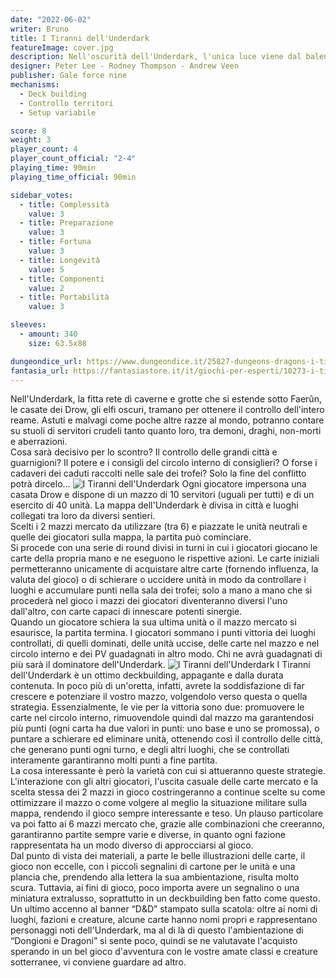 ```yaml
---
date: "2022-06-02"
writer: Bruno
title: I Tiranni dell'Underdark
featureImage: cover.jpg
description: Nell'oscurità dell'Underdark, l'unica luce viene dal balenio di mazzi affilati come le lame di un assassino Drow.
designer: Peter Lee - Rodney Thompson - Andrew Veen
publisher: Gale force nine
mechanisms:
  - Deck building
  - Controllo territori
  - Setup variabile

score: 8
weight: 3
player_count: 4
player_count_official: "2-4"
playing_time: 90min
playing_time_official: 90min

sidebar_votes:
  - title: Complessità
    value: 3
  - title: Preparazione
    value: 3
  - title: Fortuna
    value: 3
  - title: Longevità
    value: 5
  - title: Componenti
    value: 2
  - title: Portabilità
    value: 3

sleeves:
  - amount: 340
    size: 63.5x88

dungeondice_url: https://www.dungeondice.it/25827-dungeons-dragons-i-tiranni-dell-underdark.html
fantasia_url: https://fantasiastore.it/it/giochi-per-esperti/10273-i-tiranni-dellunderdark.html
---
```


<Setting>
  Nell'Underdark, la fitta rete di caverne e grotte che si estende sotto Faerûn,
  le casate dei Drow, gli elfi oscuri, tramano per ottenere il controllo
  dell'intero reame. Astuti e malvagi come poche altre razze al mondo, potranno
  contare su stuoli di servitori crudeli tanto quanto loro, tra demoni, draghi,
  non-morti e aberrazioni.
  <br />
  Cosa sarà decisivo per lo scontro? Il controllo delle grandi città e
  guarnigioni? Il potere e i consigli del circolo interno di consiglieri? O
  forse i cadaveri dei caduti raccolti nelle sale dei trofei? Solo la fine del
  conflitto potrà dircelo…
</Setting>

<img src="./game1.jpg" alt="I Tiranni dell'Underdark" />

<Rules>
  Ogni giocatore impersona una casata Drow e dispone di un mazzo di 10 servitori
  (uguali per tutti) e di un esercito di 40 unità. La mappa dell'Underdark è
  divisa in città e luoghi collegati tra loro da diversi sentieri.
  <br />
  Scelti i 2 mazzi mercato da utilizzare (tra 6) e piazzate le unità neutrali e
  quelle dei giocatori sulla mappa, la partita può cominciare.
  <br />
  Si procede con una serie di round divisi in turni in cui i giocatori giocano
  le carte della propria mano e ne eseguono le rispettive azioni. Le carte
  iniziali permetteranno unicamente di acquistare altre carte (fornendo
  influenza, la valuta del gioco) o di schierare o uccidere unità in modo da
  controllare i luoghi e accumulare punti nella sala dei trofei; solo a mano a
  mano che si procederà nel gioco i mazzi dei giocatori diventeranno diversi
  l'uno dall'altro, con carte capaci di innescare potenti sinergie.
  <br />
  Quando un giocatore schiera la sua ultima unità o il mazzo mercato si
  esaurisce, la partita termina. I giocatori sommano i punti vittoria dei luoghi
  controllati, di quelli dominati, delle unità uccise, delle carte nel mazzo e
  nel circolo interno e dei PV guadagnati in altro modo. Chi ne avrà guadagnati
  di più sarà il dominatore dell'Underdark.
</Rules>

<img src="./game2.jpg" alt="I Tiranni dell'Underdark" />

<Feedback>
  I Tiranni dell'Underdark è un ottimo deckbuilding, appagante e dalla durata
  contenuta. In poco più di un'oretta, infatti, avrete la soddisfazione di far
  crescere e potenziare il vostro mazzo, volgendolo verso questa o quella
  strategia. Essenzialmente, le vie per la vittoria sono due: promuovere le
  carte nel circolo interno, rimuovendole quindi dal mazzo ma garantendosi più
  punti (ogni carta ha due valori in punti: uno base e uno se promossa), o
  puntare a schierare ed eliminare unità, ottenendo così il controllo delle
  città, che generano punti ogni turno, e degli altri luoghi, che se controllati
  interamente garantiranno molti punti a fine partita.
  <br />
  La cosa interessante è però la varietà con cui si attueranno queste strategie.
  L'interazione con gli altri giocatori, l'uscita casuale delle carte mercato e
  la scelta stessa dei 2 mazzi in gioco costringeranno a continue scelte su come
  ottimizzare il mazzo o come volgere al meglio la situazione militare sulla
  mappa, rendendo il gioco sempre interessante e teso. Un plauso particolare va
  poi fatto ai 6 mazzi mercato che, grazie alle combinazioni che creeranno,
  garantiranno partite sempre varie e diverse, in quanto ogni fazione
  rappresentata ha un modo diverso di approcciarsi al gioco. <br />
  Dal punto di vista dei materiali, a parte le belle illustrazioni delle carte, il
  gioco non eccelle, con i piccoli segnalini di cartone per le unità e una plancia
  che, prendendo alla lettera la sua ambientazione, risulta molto scura. Tuttavia,
  ai fini di gioco, poco importa avere un segnalino o una miniatura extralusso, soprattutto
  in un deckbuilding ben fatto come questo.
  <br />
  Un ultimo accenno al banner “D&amp;D” stampato sulla scatola: oltre ai nomi di
  luoghi, fazioni e creature, alcune carte hanno nomi propri e rappresentano personaggi
  noti dell'Underdark, ma al di là di questo l'ambientazione di “Dongioni e Dragoni”
  si sente poco, quindi se ne valutavate l'acquisto sperando in un bel gioco d'avventura
  con le vostre amate classi e creature sotterranee, vi conviene guardare ad altro.
</Feedback>

<Instagram id="CeTJHX9jZyt" />
